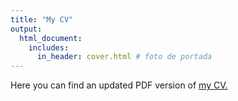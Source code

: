 ```yaml
---
title: "My CV"
output:
  html_document:
    includes:
      in_header: cover.html # foto de portada
---
```



Here you can find an updated PDF version of <a href="CV_BERNAT PUERTAS.pdf#" class="download" title="Download CV as PDF">my CV.</a>
